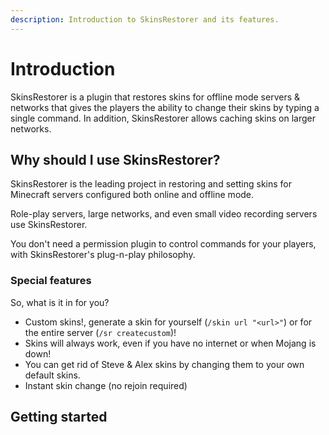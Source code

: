 ```yaml
---
description: Introduction to SkinsRestorer and its features.
---
```


# Introduction

SkinsRestorer is a plugin that restores skins for offline mode servers & networks that gives the players the ability to
change their skins by typing a single command. In addition, SkinsRestorer allows caching skins on larger networks.

## Why should I use SkinsRestorer?

SkinsRestorer is the leading project in restoring and setting skins for Minecraft servers configured both online and
offline mode.

Role-play servers, large networks, and even small video recording servers use SkinsRestorer.

You don't need a permission plugin to control commands for your players, with SkinsRestorer's plug-n-play philosophy.

### Special features

So, what is it in for you?

* Custom skins!, generate a skin for yourself (`/skin url "<url>"`) or for the entire server (`/sr createcustom`)!
* Skins will always work, even if you have no internet or when Mojang is down!
* You can get rid of Steve & Alex skins by changing them to your own default skins.
* Instant skin change (no rejoin required)

## Getting started


<div className="mt-4">
    <Cards.Card arrow title="Install SkinsRestorer" href="/docs/installation">
    </Cards.Card>
</div>
